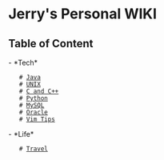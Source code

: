 = Jerry's Personal WIKI =

== Table of Content ==

- *Tech*
    # [[Java]]
    # [[UNIX]]
    # [[C and C++]]
    # [[Python]]
    # [[MySQL]]
    # [[Oracle]]
    # [[Vim Tips]]
- *Life*
    # [[Travel]]



